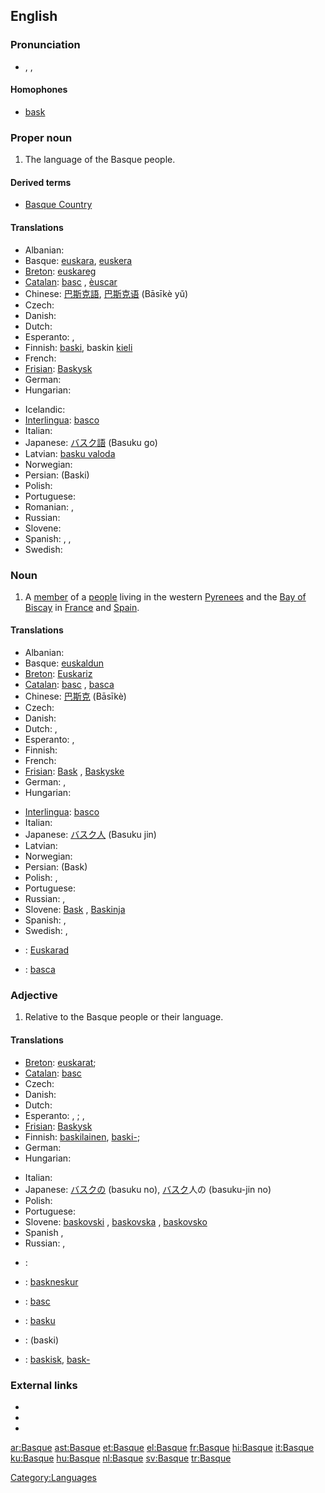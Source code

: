 {{interwiktionary|code=eu}}
{{wikipedia}}
{{see|basque}}
==English==

===Pronunciation===
* {{a|UK|US}} {{enPR|/bask/}}, {{IPA|/bæsk/}}, {{SAMPA|/b{sk/}}

====Homophones====
* [[bask]]

===Proper noun===
{{en-proper noun}}

# The language of the Basque people.

====Derived terms====
* [[Basque Country]]

====Translations====
{{trans-top|language}}
* Albanian: {{t-|sq|baske|xs=Albanian}}
* Basque: [[euskara]], [[euskera]]
* [[Breton]]: [[euskareg]] {{m}}
* [[Catalan]]: [[basc]] {{m}}, [[èuscar]] {{m}}
* Chinese: [[巴斯克語]], [[巴斯克语]] (Bāsīkè yǔ)
* Czech: {{t-|cs|baskičtina|f}}
* Danish: {{t-|da|baskisk}}
* Dutch: {{t+|nl|Baskisch|n}}
* Esperanto: {{t-|eo|eŭska lingvo|xs=Esperanto}} {{italbrac|preferred}}, {{t-|eo|vaska lingvo|xs=Esperanto}}
* Finnish: [[baski]], baskin [[kieli]]
* French: {{t+|fr|basque|m}}
* [[Frisian]]: [[Baskysk]]
* German: {{t+|de|Baskisch|n}}
* Hungarian: {{t+|hu|baszk}}
{{trans-mid}}
* Icelandic: {{t-|is|Baskneska}}
* [[Interlingua]]: [[basco]]
* Italian: {{t+|it|basco|m}}
* Japanese: [[バスク語]] (Basuku go)
* Latvian: [[basku valoda]] {{f}}
* Norwegian: {{t-|no|baskisk}}
* Persian: {{FAchar|[[باسکی]]}} (Baski)
* Polish: {{t-|pl|baskijski|m}}
* Portuguese: {{t+|pt|basco|m}}
* Romanian: {{t|ro|limba bască|f}}, {{t+|ro|bască|f}}
* Russian: {{t-|ru|баскский язык|m|tr=báskskij jazýk|sc=Cyrl}}
* Slovene: {{t+|sl|baskovščina|f}}
* Spanish: {{t+|es|vasco|m}}, <!-- Does the language name really also have a feminine form?! {{t-|es|vasca|f}},--> {{t+|es|vascuence|m}}, {{t+|es|euskera|m}}
* Swedish: {{t+|sv|baskiska|c}}
{{trans-bottom}}

===Noun===
{{en-noun}}

# A [[member]] of a [[people]] living in the western [[Pyrenees]] and the [[Bay of Biscay]] in [[France]] and [[Spain]].

====Translations====
{{trans-top|member of a people}}
* Albanian: {{t+|sq|bask|xs=Albanian}}
* Basque: [[euskaldun]]
* [[Breton]]: [[Euskariz]] {{p}}
* [[Catalan]]: [[basc]] {{m}}, [[basca]] {{f}}
* Chinese: [[巴斯克]] (Bāsīkè)
* Czech: {{t-|cs|Bask|m}}
* Danish: {{t-|da|basker|c}}
* Dutch: {{t+|nl|Bask|m}}, {{t|nl|Baskische|f}}
* Esperanto: {{t-|eo|eŭsko|xs=Esperanto}} {{italbrac|preferred}}, {{t-|eo|vasko|xs=Esperanto}}
* Finnish: {{t+|fi|baski}}
* French: {{t-|fr|Basque|m|f}}
* [[Frisian]]: [[Bask]] {{m}}, [[Baskyske]] {{f}}
* German: {{t-|de|Baske|m}}, {{t-|de|Baskin|f}}
* Hungarian: {{t+|hu|baszk}}
{{trans-mid}}
* [[Interlingua]]: [[basco]]
* Italian: {{t+|it|basco|m}}
* Japanese: [[バスク人]] (Basuku jin)
* Latvian: {{t-|lv|basks|m|xs=Latvian}}
* Norwegian: {{t-|no|basker}}
* Persian: {{FAchar|[[باسک]]}} (Bask)
* Polish: {{t+|pl|Bask|m}}, {{t-|pl|Baskijka|f}}
* Portuguese: {{t+|pt|basco|m}}
* Russian: {{t-|ru|баск|m|tr=bask|sc=Cyrl}}, {{t-|ru|басконка|f|tr=baskónka|sc=Cyrl}}
* Slovene: [[Bask]] {{m}}, [[Baskinja]] {{f}}
* Spanish: {{t+|es|vasco|m}}, {{t-|es|vasca|f}}
* Swedish: {{t-|sv|bask|m}}, {{t+|sv|baskiska|f}}
{{trans-bottom}}

{{checktrans-top}}
* {{ttbc|Breton}}: [[Euskarad]] {{m}}
* {{ttbc|Romanian}}: [[basca]]
{{trans-bottom}}

===Adjective===
{{en-adj|-}}

# Relative to the Basque people or their language.

====Translations====
{{trans-top|relative to the Basque people or their language}}
* [[Breton]]: {{sense|people}} [[euskarat]]; {{sense|language}} {{t|br|euskarek|xs=Breton}}
* [[Catalan]]: [[basc]]
* Czech: {{t+|cs|baskický}}
* Danish: {{t-|da|baskisk}}
* Dutch: {{t+|nl|Baskisch}}
* Esperanto: {{sense|people}} {{t-|eo|eŭska|xs=Esperanto}} {{italbrac|preferred}}, {{t-|eo|vaska|xs=Esperanto}}; {{sense|language}} {{t-|eo|eŭsklingva|xs=Esperanto}} {{italbrac|preferred}}, {{t-|eo|vasklingva|xs=Esperanto}}
* [[Frisian]]: [[Baskysk]]
* Finnish: {{sense|people}} [[baskilainen]], [[baski|baski-]]; {{sense|language}} {{t+|fi|baskinkielinen}}
* German: {{t+|de|baskisch}}
* Hungarian: {{t+|hu|baszk}}
{{trans-mid}}
* Italian: {{t+|it|basco|m}}
* Japanese: [[バスク]]の (basuku no), [[バスク]]人の (basuku-jin no)
* Polish: {{t-|pl|baskijski|m}}
* Portuguese: {{t+|pt|basco}}
* Slovene: [[baskovski]] {{m}}, [[baskovska]] {{f}}, [[baskovsko]] {{n}}
* Spanish {{t+|es|vasco}} {{m}}, {{t-|es|vasca}} {{f}}
* Russian: {{t+|ru|баскский|tr=báskskij|sc=Cyrl}}, {{t-|ru|басконский|tr=baskónskij|sc=Cyrl}}
{{trans-bottom}}

{{checktrans-top}}
* {{ttbc|French}}: {{t+|fr|basque}}
* {{ttbc|Icelandic}}: [[baskneskur]]
* {{ttbc|Interlingua}}: [[basc]]
{{trans-mid}}
* {{ttbc|Latvian}}: [[basku]]
* {{ttbc|Persian}}: {{FAchar|[[باسکی]]}} (baski)
* {{ttbc|Swedish}}: [[baskisk]], [[bask-]]
{{trans-bottom}}

===External links===
* {{ethnologue|code=eus}}
* {{ethnologue|lang=Navarro-Labourdin Basque|code=bqe}}
* {{ethnologue|lang=Souletin Basque|code=bsz}}

[[Category:Languages]]

[[ar:Basque]]
[[ast:Basque]]
[[et:Basque]]
[[el:Basque]]
[[fr:Basque]]
[[hi:Basque]]
[[it:Basque]]
[[ku:Basque]]
[[hu:Basque]]
[[nl:Basque]]
[[sv:Basque]]
[[tr:Basque]]
